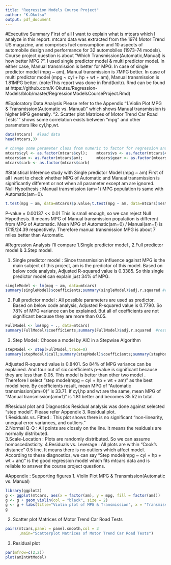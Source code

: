 ```yaml
---
title: "Regression Models Course Project"
author: "K.Okutsu"
output: pdf_document
---
```

#Executive Summary
First of all I want to explain what is mtcars which I analyze in this report. mtcars data was extracted from the 1974 Motor Trend US magazine, and comprises fuel consumption and 10 aspects of automobile design and performance for 32 automobiles (1973-74 models).  Course project question is about "Which Transmission(Automatic,Manual) is how better MPG ?". I used single predictor model & multi predictor model. In either case, Manual transmission is better for MPG.  In case of single predictor model (mpg ~ am), Manual transmission is 7MPG better. In case of multi predictor model (mpg ~ cyl + hp + wt + am), Manual transmission is 1.81MPG better. (note:This report was done in Rmd(knitr). Rmd can be found at https://github.com/K-Okutsu/Regression-Models/blob/master/RegressionModelsCourseProject.Rmd)                                    

#Exploratory Data Analysis
Please refer to the Appendix "1.Violin Plot MPG & Transmission(Automatic vs. Manual)" which  shows Manual transmission is higher MPG generally.  "2. Scatter plot Matrices of Motor Trend Car Road Tests"" shows some correlation exists between "mpg" and other parameters like cyl,hp,wt. 
```r
data(mtcars)  #load data
head(mtcars,3)
```
```r
# change some parameter class from numeric to factor for regression analysis
mtcars$cyl <- as.factor(mtcars$cyl);    mtcars$vs <- as.factor(mtcars$vs)
mtcars$am <- as.factor(mtcars$am);      mtcars$gear <- as.factor(mtcars$gear)
mtcars$carb <- as.factor(mtcars$carb)
```
#Statistical Inference study with Single predictor Model (mpg ~ am)
First of all I want to check whether MPG of Automatic and Manual transmission is significantly different or not when all parameter except am are ignored.               
Null Hypothesis : Manual transmission (am=1) MPG population is same with Automatic(am=0).
```r
t.test(mpg ~ am, data=mtcars)$p.value;t.test(mpg ~ am, data=mtcars)$estimate; #results=hide
```
P-value = 0.00137 << 0.01  This is small enough, so we can reject Null Hypothesis.  It means MPG of Manual transmission population is different from MPG of Automatic. Mean MPG of Automatic(am=0) / Manual(am=1) is 17.15/24.39 respectively.  Therefore manual transmission MPG is about 7 miles better than Automatic.

#Regression Analysis 
I'll compare  1.Single predictor model , 2.Full predictor model & 3.Step model.            

1. Single predictor model : Since transmission influence against MPG is the main subject of this project, am is the predictor of this model. Based on below code analysis, Adjusted R-squared value is 0.3385. So this single predictor model can explain just 34% of MPG.                                  
```r
singleModel <- lm(mpg ~ am, data=mtcars)
summary(singleModel)$coefficients;summary(singleModel)$adj.r.squared #results=hide
```
2. Full predictor model : All possible parameters are used as predictor.  Based on below code analysis, Adjusted R-squared value is 0.7790. So 78% of MPG variance can be explained. But all of coefficients are not significant because they are more than 0.05.     
```r
FullModel <- lm(mpg ~ ., data=mtcars)
summary(FullModel)$coefficients;summary(FullModel)$adj.r.squared  #results=hide
```
3. Step Model : Choose a model by AIC in a Stepwise Algorithm
```r
stepModel <- step(FullModel,trace=0)           
summary(stepModel)$call;summary(stepModel)$coefficients;summary(stepModel)$adj.r.squared

```
Adjusted R-squared value is 0.8401. So 84% of MPG variance can be explained.  And four out of six coefficients p-value is significant because they are less than 0.05.  This model is better than other two model .      
Therefore I select "step model(mpg ~ cyl + hp + wt + am)" as the best model here.
By coefficients result, mean MPG of "Automatic transmission(am=0)" is 33.71.  If cyl,hp and wt are the same, mean MPG of "Manual transmission(am=1)" is 1.81 better and becomes 35.52 in total. 

#Residual plot and Diagnostics
Residual analysis was done against selected "step model". Please refer Appendix 3. Residual plot.    
1.Residuals vs. Fitted : This plot shows there is no significant "non-linearity, unequal error variances, and outliers."       
2.Normal Q-Q : All points are closely on the line. It means the residuals are normally distributed.             
3.Scale-Location : Plots are randomly distributed. So we can assume homoscedasticity.
4.Residuals vs. Leverage : All plots are within "Cook's distance" 0.5 line.  It means there is no outliers which affect model.           
According to these diagnostics, we can say "Step model(mpg ~ cyl + hp + wt + am)" is the good regression model which fits mtcars data and is reliable to answer the course project questions. 

#Appendix : Supporting figures
1. Violin Plot MPG & Transmission(Automatic vs. Manual)
```r
library(ggplot2)
g <- ggplot(mtcars, aes(x = factor(am), y = mpg, fill = factor(am)))
g <- g + geom_violin(col = "black", size = 2)
g <- g + labs(title="Violin plot of MPG & Transmission", x = "Transmission (0 = Automatic, 1 = Manual)",y="MPG")
g
```
2. Scatter plot Matrices of Motor Trend Car Road Tests
```r
pairs(mtcars,panel = panel.smooth,col = 3 
      ,main="Scatterplot Matrices of Motor Trend Car Road Tests")
```
3. Residual plot
```r
par(mfrow=c(2,2))
plot(amIntWtModel)
```